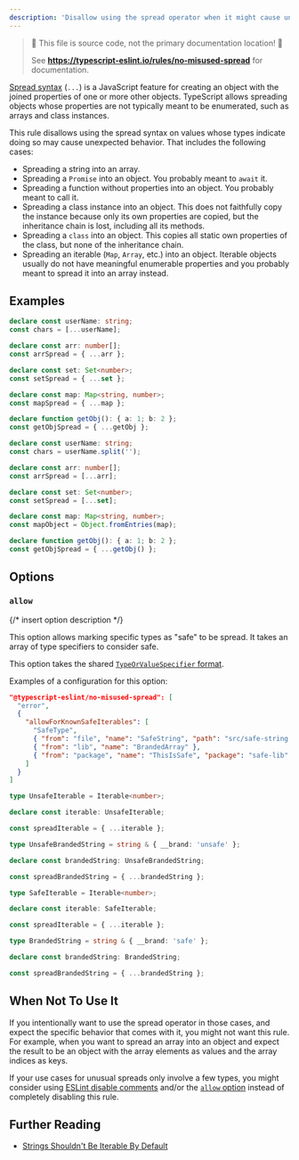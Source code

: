 ```yaml
---
description: 'Disallow using the spread operator when it might cause unexpected behavior.'
---
```



> 🛑 This file is source code, not the primary documentation location! 🛑
>
> See **https://typescript-eslint.io/rules/no-misused-spread** for documentation.

[Spread syntax](https://developer.mozilla.org/en-US/docs/Web/JavaScript/Reference/Operators/Spread_syntax) (`...`) is a JavaScript feature for creating an object with the joined properties of one or more other objects.
TypeScript allows spreading objects whose properties are not typically meant to be enumerated, such as arrays and class instances.

This rule disallows using the spread syntax on values whose types indicate doing so may cause unexpected behavior.
That includes the following cases:

- Spreading a string into an array.
- Spreading a `Promise` into an object.
  You probably meant to `await` it.
- Spreading a function without properties into an object.
  You probably meant to call it.
- Spreading a class instance into an object.
  This does not faithfully copy the instance because only its own properties are copied, but the inheritance chain is lost, including all its methods.
- Spreading a `class` into an object.
  This copies all static own properties of the class, but none of the inheritance chain.
- Spreading an iterable (`Map`, `Array`, etc.) into an object.
  Iterable objects usually do not have meaningful enumerable properties and you probably meant to spread it into an array instead.

## Examples

<Tabs>
<TabItem value="❌ Incorrect">

```ts
declare const userName: string;
const chars = [...userName];

declare const arr: number[];
const arrSpread = { ...arr };

declare const set: Set<number>;
const setSpread = { ...set };

declare const map: Map<string, number>;
const mapSpread = { ...map };

declare function getObj(): { a: 1; b: 2 };
const getObjSpread = { ...getObj };
```

</TabItem>
<TabItem value="✅ Correct">

```ts
declare const userName: string;
const chars = userName.split('');

declare const arr: number[];
const arrSpread = [...arr];

declare const set: Set<number>;
const setSpread = [...set];

declare const map: Map<string, number>;
const mapObject = Object.fromEntries(map);

declare function getObj(): { a: 1; b: 2 };
const getObjSpread = { ...getObj() };
```

</TabItem>
</Tabs>

## Options

### `allow`

{/* insert option description */}

This option allows marking specific types as "safe" to be spread. It takes an
array of type specifiers to consider safe.

This option takes the shared [`TypeOrValueSpecifier` format](/packages/type-utils/type-or-value-specifier).

Examples of a configuration for this option:

```json
"@typescript-eslint/no-misused-spread": [
  "error",
  {
    "allowForKnownSafeIterables": [
      "SafeType",
      { "from": "file", "name": "SafeString", "path": "src/safe-string.ts" },
      { "from": "lib", "name": "BrandedArray" },
      { "from": "package", "name": "ThisIsSafe", "package": "safe-lib" }
    ]
  }
]
```

<Tabs>
<TabItem value="❌ Incorrect">

```ts
type UnsafeIterable = Iterable<number>;

declare const iterable: UnsafeIterable;

const spreadIterable = { ...iterable };

type UnsafeBrandedString = string & { __brand: 'unsafe' };

declare const brandedString: UnsafeBrandedString;

const spreadBrandedString = { ...brandedString };
```

</TabItem>
<TabItem value="✅ Correct">

```ts option='{"allow":["SafeIterable", "BrandedString"]}'
type SafeIterable = Iterable<number>;

declare const iterable: SafeIterable;

const spreadIterable = { ...iterable };

type BrandedString = string & { __brand: 'safe' };

declare const brandedString: BrandedString;

const spreadBrandedString = { ...brandedString };
```

</TabItem>
</Tabs>

## When Not To Use It

If you intentionally want to use the spread operator in those cases, and expect
the specific behavior that comes with it, you might not want this rule.
For example, when you want to spread an array into an object and expect the
result to be an object with the array elements as values and the array indices
as keys.

If your use cases for unusual spreads only involve a few types, you might consider using
[ESLint disable comments](https://eslint.org/docs/latest/use/configure/rules#using-configuration-comments-1)
and/or the [`allow` option](#allow) instead of completely disabling this rule.

## Further Reading

- [Strings Shouldn't Be Iterable By Default](https://www.xanthir.com/b4wJ1)
